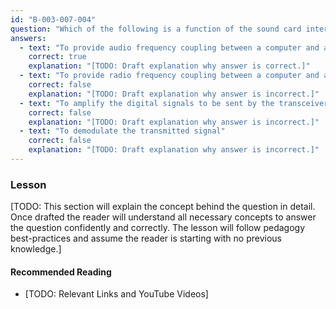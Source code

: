 ```yaml
---
id: "B-003-007-004"
question: "Which of the following is a function of the sound card interface in a station operating computer-based digital modes?"
answers:
  - text: "To provide audio frequency coupling between a computer and a transceiver"
    correct: true
    explanation: "[TODO: Draft explanation why answer is correct.]"
  - text: "To provide radio frequency coupling between a computer and a transceiver"
    correct: false
    explanation: "[TODO: Draft explanation why answer is incorrect.]"
  - text: "To amplify the digital signals to be sent by the transceiver"
    correct: false
    explanation: "[TODO: Draft explanation why answer is incorrect.]"
  - text: "To demodulate the transmitted signal"
    correct: false
    explanation: "[TODO: Draft explanation why answer is incorrect.]"
---
```


### Lesson

[TODO: This section will explain the concept behind the question in detail. Once drafted the reader will understand all necessary concepts to answer the question confidently and correctly. The lesson will follow pedagogy best-practices and assume the reader is starting with no previous knowledge.]

#### Recommended Reading

- [TODO: Relevant Links and YouTube Videos]
